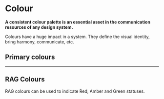 
<Meta title="Foundations/Colour" />

# Colour

**A consistent colour palette is an essential asset in the communication resources of any design system.**

Colours have a huge impact in a system. They define the visual identity, bring harmony, communicate, etc.

## Primary colours

<ColorPalette>
  <ColorItem
    title="Flamingo"
    subtitle="ColorFlamingoBase"
    colors={['#EE4037']}
  />
  <ColorItem
    title="Tamarillo"
    subtitle="ColorTamarilloBase"
    colors={['#9c1e17']}
  />
  <ColorItem
    title="Jet"
    subtitle="ColorJetBase"
    colors={['#33333f']}
  />
  <ColorItem
    title="Black"
    subtitle="ColorBlackBase"
    colors={['#262626']}
  />
  <ColorItem
    title="White"
    subtitle="ColorWhiteBase"
    colors={['#ffffff']}
  />
</ColorPalette>

---

## RAG Colours

RAG colours can be used to indicate Red, Amber and Green statuses.

<ColorPalette>
  <ColorItem
    title="Red"
    subtitle="ColorRedBase"
    colors={['#f8d9d7','#eb8d87','#dc2f23','#b5271d']}
  />
  <ColorItem
    title="Amber"
    subtitle="ColorAmberBase"
    colors={['#fff0e2','#ffcd9f','#ff9b3f','#cc7c32']}
  />
  <ColorItem
    title="Green"
    subtitle="ColorGreenBase"
    colors={['#e2f8ec','#9feac1','#3ed483','#31a968']}
  />
  <ColorItem
    title="Turquoise"
    subtitle="ColorTurquoiseBase"
    colors={['#def5fa','#ace6f4','#5acde9','#4bafb1']}
  />
</ColorPalette>
